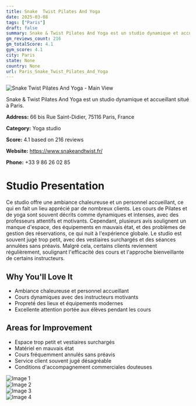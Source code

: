 ```yaml
---
title: Snake  Twist Pilates And Yoga
date: 2025-03-08
tags: ["Paris"]  
draft: false
summary: Snake & Twist Pilates And Yoga est un studio dynamique et accueillant situé à Paris.
gm_reviews_count: 216
gm_totalScore: 4.1
gym_score: 4.1
city: Paris
state: None
country: None
url: Paris_Snake_Twist_Pilates_And_Yoga
---
```


<div className="aspect-[16/9] relative my-8">
  <img 
    src="https://lh5.googleusercontent.com/p/AF1QipPTsPrKR0jp6ckbYuSyX_dB0sJtEBLUdSt7h-xb=w1920-h1080-k-no"
    alt="Snake  Twist Pilates And Yoga - Main View"
    className="object-cover absolute inset-0 w-full h-full rounded-lg"
  />
</div>

Snake & Twist Pilates And Yoga est un studio dynamique et accueillant situé à Paris.

**Address:** 66 bis Rue Saint-Didier, 75116 Paris, France

**Category:** Yoga studio

**Score:** 4.1 based on 216 reviews

**Website:** https://www.snakeandtwist.fr/

**Phone:** +33 9 86 26 02 85

# Studio Presentation

Ce studio offre une ambiance chaleureuse et un personnel accueillant, ce qui en fait un lieu apprécié par de nombreux clients. Les cours de Pilates et de yoga sont souvent décrits comme dynamiques et intenses, avec des professeurs attentifs et motivants. Cependant, plusieurs avis soulignent un manque d'espace, des équipements en mauvais état, et des problèmes de gestion des réservations, ce qui nuit à l'expérience globale. Le studio est souvent jugé trop petit, avec des vestiaires surchargés et des séances annulées sans préavis. Malgré cela, certains clients reviennent régulièrement, soulignant l'efficacité des cours et l'approche bienveillante de certains instructeurs.

## Why You'll Love It

- Ambiance chaleureuse et personnel accueillant
- Cours dynamiques avec des instructeurs motivants
- Propreté des lieux et équipements modernes
- Excellente attention portée aux élèves pendant les cours

## Areas for Improvement

- Espace trop petit et vestiaires surchargés
- Matériel en mauvais état
- Cours fréquemment annulés sans préavis
- Service client souvent jugé désagréable
- Conditions d'accompagnement commerciales douteuses

<div className="grid grid-cols-1 xl:grid-cols-2 gap-4 my-8">
<div className="aspect-[4/3] relative"><img src="https://lh5.googleusercontent.com/p/AF1QipMTD6Sq2m2lCVVoeHPOpN1yzqSVw9RqqK4UgX3b=w1920-h1080-k-no" alt="Image 1" className="object-cover absolute inset-0 w-full h-full rounded-lg" /></div>
<div className="aspect-[4/3] relative"><img src="https://lh5.googleusercontent.com/p/AF1QipOR5xUf9U2G4GTHGtQbLXG3ACz71YY7uAwsHcWI=w1920-h1080-k-no" alt="Image 2" className="object-cover absolute inset-0 w-full h-full rounded-lg" /></div>
<div className="aspect-[4/3] relative"><img src="https://lh5.googleusercontent.com/p/AF1QipP8Vizqz2hhK0R1SiC3g-TBsCYuU-PWnyM-r54=w1920-h1080-k-no" alt="Image 3" className="object-cover absolute inset-0 w-full h-full rounded-lg" /></div>
<div className="aspect-[4/3] relative"><img src="https://lh5.googleusercontent.com/p/AF1QipOWdkVTF_IgASi9EiyWH-91gSGNFqRvILAC3-dz=w1920-h1080-k-no" alt="Image 4" className="object-cover absolute inset-0 w-full h-full rounded-lg" /></div>
</div>